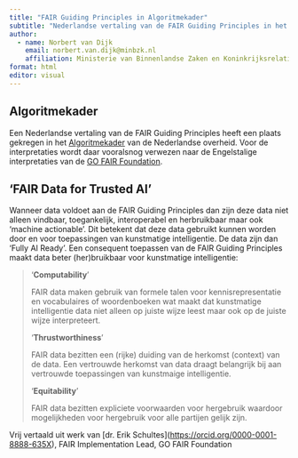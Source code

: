 ```yaml
---
title: "FAIR Guiding Principles in Algoritmekader"
subtitle: "Nederlandse vertaling van de FAIR Guiding Principles in het Algoritmekader, "
author:
  - name: Norbert van Dijk
    email: norbert.van.dijk@minbzk.nl
    affiliation: Ministerie van Binnenlandse Zaken en Koninkrijksrelaties
format: html
editor: visual
---
```


## Algoritmekader

Een Nederlandse vertaling van de FAIR Guiding Principles heeft een plaats gekregen in het [Algoritmekader](https://minbzk.github.io/Algoritmekader/voldoen-aan-wetten-en-regels/maatregelen/3-dat-12-fair-data/?h=) van de Nederlandse overheid. Voor de interpretaties wordt daar vooralsnog verwezen naar de Engelstalige interpretaties van de [GO FAIR Foundation](https://www.gofair.foundation/).

## 'FAIR Data for Trusted AI'

Wanneer data voldoet aan de FAIR Guiding Principles dan zijn deze data niet alleen vindbaar, toegankelijk, interoperabel en herbruikbaar maar ook 'machine actionable'. Dit betekent dat deze data gebruikt kunnen worden door en voor toepassingen van kunstmatige intelligentie. De data zijn dan 'Fully AI Ready'. Een consequent toepassen van de FAIR Guiding Principles maakt data beter (her)bruikbaar voor kunstmatige intelligentie:

> '**Computability**'
>
> FAIR data maken gebruik van formele talen voor kennisrepresentatie en vocabulaires of woordenboeken wat maakt dat kunstmatige intelligentie data niet alleen op juiste wijze leest maar ook op de juiste wijze interpreteert.
>
> '**Thrustworthiness**'
>
> FAIR data bezitten een (rijke) duiding van de herkomst (context) van de data. Een vertrouwde herkomst van data draagt belangrijk bij aan vertrouwde toepassingen van kunstmaige intelligentie.
>
> '**Equitability**'
>
> FAIR data bezitten expliciete voorwaarden voor hergebruik waardoor mogelijkheden voor hergebruik voor alle partijen gelijk zijn.

Vrij vertaald uit werk van \[dr. Erik Schultes\]([https://orcid.org/0000-0001-8888-635X](#0)), FAIR Implementation Lead, GO FAIR Foundation
